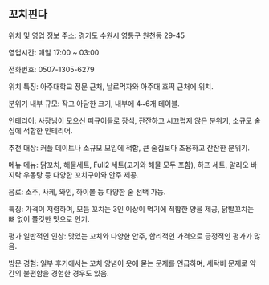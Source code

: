 ## 꼬치핀다

위치 및 영업 정보
주소: 경기도 수원시 영통구 원천동 29-45

영업시간: 매일 17:00 ~ 03:00

전화번호: 0507-1305-6279

위치 특징: 아주대학교 정문 근처, 날로먹자와 아주대 호떡 근처에 위치.

분위기
내부 규모: 작고 아담한 크기, 내부에 4~6개 테이블.

인테리어: 사장님이 모으신 피규어들로 장식, 잔잔하고 시끄럽지 않은 분위기, 소규모 술집에 적합한 인테리어.

추천 대상: 커플 데이트나 소규모 모임에 적합, 큰 술집보다 조용하고 잔잔한 분위기​​​​.

메뉴
메뉴: 닭꼬치, 해물세트, Full2 세트(고기와 해물 모두 포함), 하프 세트, 알리오 바지락 우동탕 등 다양한 꼬치구이와 안주 제공​​​​​​.

음료: 소주, 사케, 와인, 하이볼 등 다양한 술 선택 가능​​​​.

특징: 가격이 저렴하며, 모듬 꼬치는 3인 이상이 먹기에 적합한 양을 제공, 닭발꼬치는 뼈 없이 쫄깃한 맛으로 인기​​​​​​​​.

평가
일반적인 인상: 맛있는 꼬치와 다양한 안주, 합리적인 가격으로 긍정적인 평가가 많음.

방문 경험: 일부 후기에서는 꼬치 양념이 옷에 묻는 문제를 언급하며, 세탁비 문제로 약간의 불편함을 경험한 경우도 있음​​.
